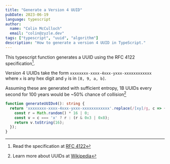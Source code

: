 ```yaml
---
title: "Generate a Version 4 UUID"
pubDate: 2023-06-19
language: typescript
author:
  name: "Colin McCulloch"
  email: "colin@zyzle.dev"
tags: ["typescript", "uuid", "algorithm"]
description: "How to generate a version 4 UUID in TypeScript."
---
```


This typescript function generates a UUID using the RFC 4122 specification[^1].

Version 4 UUIDs take the form `xxxxxxxx-xxxx-4xxx-yxxx-xxxxxxxxxxxx` where `x` is any hex digit and `y` is in `[8, 9, a, b]`.

Assuming these are generated with sufficient entropy, 1B UUIDs every second for 100 years would be ~50% chance of collision[^2]

[^1]: Read the specification at [RFC 4122](https://datatracker.ietf.org/doc/html/rfc4122)
[^2]: Learn more about UUIDs at [Wikipedia](https://en.wikipedia.org/wiki/Universally_unique_identifier)

```typescript title="uuid.ts"
function generateUUIDv4(): string {
  return 'xxxxxxxx-xxxx-4xxx-yxxx-xxxxxxxxxxxx'.replace(/[xy]/g, c => {
    const r = Math.random() * 16 | 0;
    const v = c === 'x' ? r : (r & 0x3 | 0x8);
    return v.toString(16);
  });
}
```